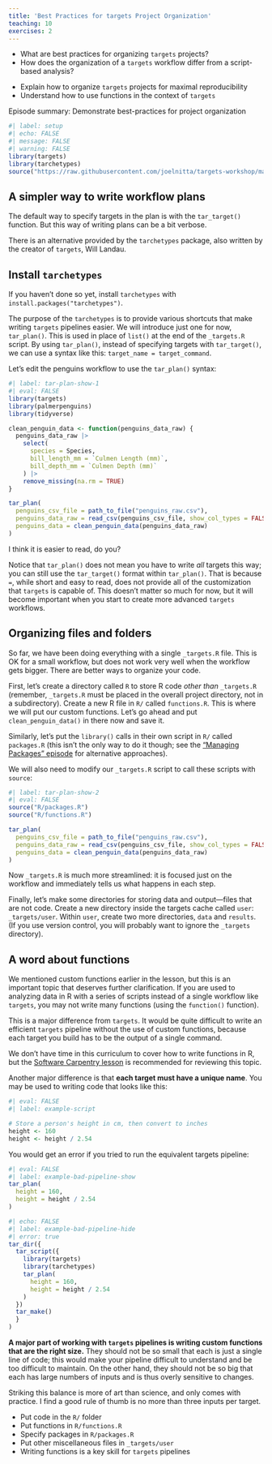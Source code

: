 ```yaml
---
title: 'Best Practices for targets Project Organization'
teaching: 10
exercises: 2
---
```


:::::::::::::::::::::::::::::::::::::: questions 

- What are best practices for organizing `targets` projects?
- How does the organization of a `targets` workflow differ from a script-based analysis?

::::::::::::::::::::::::::::::::::::::::::::::::

::::::::::::::::::::::::::::::::::::: objectives

- Explain how to organize `targets` projects for maximal reproducibility
- Understand how to use functions in the context of `targets`

::::::::::::::::::::::::::::::::::::::::::::::::

::::::::::::::::::::::::::::::::::::: instructor

Episode summary: Demonstrate best-practices for project organization

:::::::::::::::::::::::::::::::::::::

```r
#| label: setup
#| echo: FALSE
#| message: FALSE
#| warning: FALSE
library(targets)
library(tarchetypes)
source("https://raw.githubusercontent.com/joelnitta/targets-workshop/main/episodes/files/functions.R?token=$(date%20+%s)") # nolint
```

## A simpler way to write workflow plans

The default way to specify targets in the plan is with the `tar_target()` function.
But this way of writing plans can be a bit verbose.

There is an alternative provided by the `tarchetypes` package, also written by the creator of `targets`, Will Landau.

::::::::::::::::::::::::::::::::::::: prereq

## Install `tarchetypes`

If you haven't done so yet, install `tarchetypes` with `install.packages("tarchetypes")`.

:::::::::::::::::::::::::::::::::::::

The purpose of the `tarchetypes` is to provide various shortcuts that make writing `targets` pipelines easier.
We will introduce just one for now, `tar_plan()`. This is used in place of `list()` at the end of the `_targets.R` script.
By using `tar_plan()`, instead of specifying targets with `tar_target()`, we can use a syntax like this: `target_name = target_command`.

Let's edit the penguins workflow to use the `tar_plan()` syntax:

```r
#| label: tar-plan-show-1
#| eval: FALSE
library(targets)
library(palmerpenguins)
library(tidyverse)

clean_penguin_data <- function(penguins_data_raw) {
  penguins_data_raw |>
    select(
      species = Species,
      bill_length_mm = `Culmen Length (mm)`,
      bill_depth_mm = `Culmen Depth (mm)`
    ) |>
    remove_missing(na.rm = TRUE)
}

tar_plan(
  penguins_csv_file = path_to_file("penguins_raw.csv"),
  penguins_data_raw = read_csv(penguins_csv_file, show_col_types = FALSE),
  penguins_data = clean_penguin_data(penguins_data_raw)
)
```

I think it is easier to read, do you?

Notice that `tar_plan()` does not mean you have to write *all* targets this way; you can still use the `tar_target()` format within `tar_plan()`.
That is because `=`, while short and easy to read, does not provide all of the customization that `targets` is capable of.
This doesn't matter so much for now, but it will become important when you start to create more advanced `targets` workflows.

## Organizing files and folders

So far, we have been doing everything with a single `_targets.R` file.
This is OK for a small workflow, but does not work very well when the workflow gets bigger.
There are better ways to organize your code.

First, let's create a directory called `R` to store R code *other than* `_targets.R` (remember, `_targets.R` must be placed in the overall project directory, not in a subdirectory).
Create a new R file in `R/` called `functions.R`.
This is where we will put our custom functions.
Let's go ahead and put `clean_penguin_data()` in there now and save it.

Similarly, let's put the `library()` calls in their own script in `R/` called `packages.R` (this isn't the only way to do it though; see the ["Managing Packages" episode](https://joelnitta.github.io/targets-workshop/packages.html) for alternative approaches).

We will also need to modify our `_targets.R` script to call these scripts with `source`:

```r
#| label: tar-plan-show-2
#| eval: FALSE
source("R/packages.R")
source("R/functions.R")

tar_plan(
  penguins_csv_file = path_to_file("penguins_raw.csv"),
  penguins_data_raw = read_csv(penguins_csv_file, show_col_types = FALSE),
  penguins_data = clean_penguin_data(penguins_data_raw)
)
```

Now `_targets.R` is much more streamlined: it is focused just on the workflow and immediately tells us what happens in each step.

Finally, let's make some directories for storing data and output---files that are not code.
Create a new directory inside the targets cache called `user`: `_targets/user`.
Within `user`, create two more directories, `data` and `results`.
(If you use version control, you will probably want to ignore the `_targets` directory).

## A word about functions

We mentioned custom functions earlier in the lesson, but this is an important topic that deserves further clarification.
If you are used to analyzing data in R with a series of scripts instead of a single workflow like `targets`, you may not write many functions (using the `function()` function).

This is a major difference from `targets`.
It would be quite difficult to write an efficient `targets` pipeline without the use of custom functions, because each target you build has to be the output of a single command.

We don't have time in this curriculum to cover how to write functions in R, but the [Software Carpentry lesson](https://swcarpentry.github.io/r-novice-gapminder/10-functions) is recommended for reviewing this topic.

Another major difference is that **each target must have a unique name**.
You may be used to writing code that looks like this:

```r
#| eval: FALSE
#| label: example-script

# Store a person's height in cm, then convert to inches
height <- 160
height <- height / 2.54
```

You would get an error if you tried to run the equivalent targets pipeline:

```r
#| eval: FALSE
#| label: example-bad-pipeline-show
tar_plan(
  height = 160,
  height = height / 2.54
)
```

```r
#| echo: FALSE
#| label: example-bad-pipeline-hide
#| error: true
tar_dir({
  tar_script({
    library(targets)
    library(tarchetypes)
    tar_plan(
      height = 160,
      height = height / 2.54
    )
  })
  tar_make()
  }
)
```

**A major part of working with `targets` pipelines is writing custom functions that are the right size.**
They should not be so small that each is just a single line of code; this would make your pipeline difficult to understand and be too difficult to maintain.
On the other hand, they should not be so big that each has large numbers of inputs and is thus overly sensitive to changes.

Striking this balance is more of art than science, and only comes with practice. I find a good rule of thumb is no more than three inputs per target.

::::::::::::::::::::::::::::::::::::: keypoints 

- Put code in the `R/` folder
- Put functions in `R/functions.R`
- Specify packages in `R/packages.R`
- Put other miscellaneous files in `_targets/user`
- Writing functions is a key skill for `targets` pipelines

::::::::::::::::::::::::::::::::::::::::::::::::


